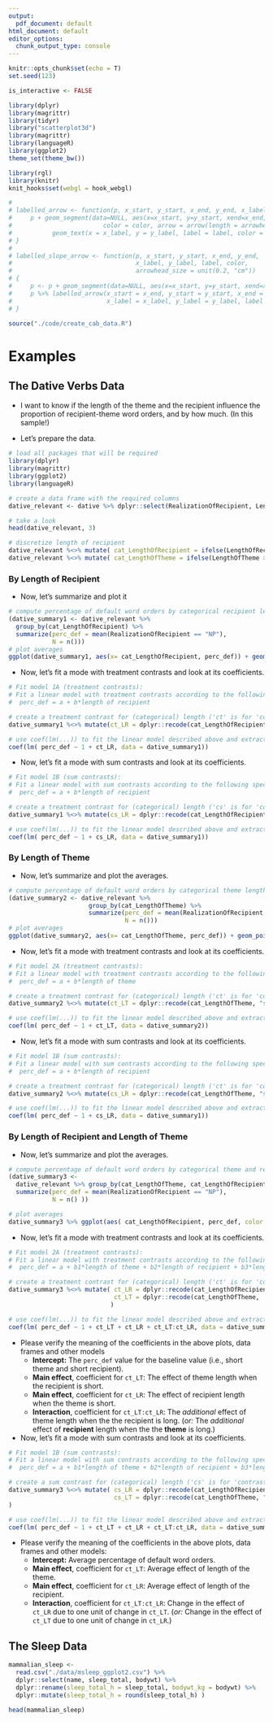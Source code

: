 ```yaml
---
output:
  pdf_document: default
html_document: default
editor_options: 
  chunk_output_type: console
---
```

  
```r
knitr::opts_chunk$set(echo = T)
set.seed(123)

is_interactive <- FALSE
```


```r

library(dplyr)
library(magrittr)
library(tidyr)
library("scatterplot3d")
library(magrittr)
library(languageR)
library(ggplot2)
theme_set(theme_bw())

library(rgl)
library(knitr)
knit_hooks$set(webgl = hook_webgl)

# 
# labelled_arrow <- function(p, x_start, y_start, x_end, y_end, x_label, y_label, label, color, arrowhead_size = unit(0.2, "cm")) {
#     p + geom_segment(data=NULL, aes(x=x_start, y=y_start, xend=x_end, yend=y_end), 
#                         color = color, arrow = arrow(length = arrowhead_size), size = 1) + 
#           geom_text(x = x_label, y = y_label, label = label, color = color)
# }
# 
# labelled_slope_arrow <- function(p, x_start, y_start, x_end, y_end, 
#                                  x_label, y_label, label, color, 
#                                  arrowhead_size = unit(0.2, "cm"))
# {
#     p <- p + geom_segment(data=NULL, aes(x=x_start, y=y_start, xend=x_end, yend=y_start), color = color, size = 1)
#     p %>% labelled_arrow(x_start = x_end, y_start = y_start, x_end = x_end, y_end = y_end, 
#                          x_label = x_label, y_label = y_label, label = label, color = color)
# }

source("./code/create_cab_data.R")

```



# Examples

## The Dative Verbs Data

- I want to know if the length of the theme and the recipient influence the proportion of recipient-theme word orders, and by how much. (In this sample!)

- Let's prepare the data.
```r

# load all packages that will be required
library(dplyr)
library(magrittr)
library(ggplot2)
library(languageR)

# create a data frame with the required columns 
dative_relevant <- dative %>% dplyr::select(RealizationOfRecipient, LengthOfRecipient, LengthOfTheme)

# take a look
head(dative_relevant, 3)

# discretize length of recipient 
dative_relevant %<>% mutate( cat_LengthOfRecipient = ifelse(LengthOfRecipient > median(LengthOfRecipient) , "long", "short") %>% as.factor() )
dative_relevant %<>% mutate( cat_LengthOfTheme = ifelse(LengthOfTheme > median(LengthOfTheme) , "long", "short") %>% as.factor() )

```



### By Length of Recipient

- Now, let's summarize and plot it
```r
# compute percentage of default word orders by categorical recipient length
(dative_summary1 <- dative_relevant %>% 
  group_by(cat_LengthOfRecipient) %>% 
  summarize(perc_def = mean(RealizationOfRecipient == "NP"), 
            N = n()))
# plot averages
ggplot(dative_summary1, aes(x= cat_LengthOfRecipient, perc_def)) + geom_point()
```

- Now, let's fit a mode with treatment contrasts and look at its coefficients.
```r
# Fit model 1A (treatment contrasts):
# Fit a linear model with treatment contrasts according to the following specification:
#  perc_def = a + b*length of recipient 

# create a treatment contrast for (categorical) length ('ct' is for 'contrast, treatment')
dative_summary1 %<>% mutate(ct_LR = dplyr::recode(cat_LengthOfRecipient, "short"=0, "long"=1))

# use coef(lm(...)) to fit the linear model described above and extract its coefficients
coef(lm( perc_def ~ 1 + ct_LR, data = dative_summary1))
```

- Now, let's fit a mode with sum contrasts and look at its coefficients.
```r
# Fit model 1B (sum contrasts):
# Fit a linear model with sum contrasts according to the following specification:
#  perc_def = a + b*length of recipient 

# create a treatment contrast for (categorical) length ('cs' is for 'contrast, sum')
dative_summary1 %<>% mutate(cs_LR = dplyr::recode(cat_LengthOfRecipient, "short"=-.5, "long"=.5))

# use coef(lm(...)) to fit the linear model described above and extract its coefficients
coef(lm( perc_def ~ 1 + cs_LR, data = dative_summary1))
```

### By Length of Theme

- Now, let's summarize and plot the averages.
```r
# compute percentage of default word orders by categorical theme length
(dative_summary2 <- dative_relevant %>% 
                      group_by(cat_LengthOfTheme) %>% 
                      summarize(perc_def = mean(RealizationOfRecipient == "NP"), 
                                N = n()))
# plot averages
ggplot(dative_summary2, aes(x= cat_LengthOfTheme, perc_def)) + geom_point()
```

- Now, let's fit a mode with treatment contrasts and look at its coefficients.
```r
# Fit model 2A (treatment contrasts):
# Fit a linear model with treatment contrasts according to the following specification:
#  perc_def = a + b*length of theme 

# create a treatment contrast for (categorical) length ('ct' is for 'contrast, treatment')
dative_summary2 %<>% mutate(ct_LT = dplyr::recode(cat_LengthOfTheme, "short"=0, "long"=1))

# use coef(lm(...)) to fit the linear model described above and extract its coefficients
coef(lm( perc_def ~ 1 + ct_LT, data = dative_summary2))
```

- Now, let's fit a mode with sum contrasts and look at its coefficients.
```r
# Fit model 1B (sum contrasts):
# Fit a linear model with sum contrasts according to the following specification:
#  perc_def = a + b*length of recipient 

# create a treatment contrast for (categorical) length ('ct' is for 'contrast, treatment')
dative_summary2 %<>% mutate(cs_LR = dplyr::recode(cat_LengthOfTheme, "short"=-.5, "long"=.5))

# use coef(lm(...)) to fit the linear model described above and extract its coefficients
coef(lm( perc_def ~ 1 + cs_LR, data = dative_summary1))
```


### By Length of Recipient and Length of Theme

- Now, let's summarize and plot the averages.

```r
# compute percentage of default word orders by categorical theme and recipient length
(dative_summary3 <-
  dative_relevant %>% group_by(cat_LengthOfTheme, cat_LengthOfRecipient) %>% 
  summarize(perc_def = mean(RealizationOfRecipient == "NP"), 
            N = n() ))

# plot averages
dative_summary3 %>% ggplot(aes( cat_LengthOfRecipient, perc_def, color = cat_LengthOfTheme, group = cat_LengthOfTheme)) + geom_point() + geom_line()
```

- Now, let's fit a mode with treatment contrasts and look at its coefficients.
```r
# Fit model 2A (treatment contrasts):
# Fit a linear model with treatment contrasts according to the following specification:
#  perc_def = a + b1*length of theme + b2*length of recipient + b3*length of theme*length of recipient

# create a treatment contrast for (categorical) length ('ct' is for 'contrast, treatment')
dative_summary3 %<>% mutate( ct_LR = dplyr::recode(cat_LengthOfRecipient, "short"=0, "long"=1),
                             ct_LT = dplyr::recode(cat_LengthOfTheme,     "short"=0, "long"=1)
                            )

# use coef(lm(...)) to fit the linear model described above and extract its coefficients
coef(lm( perc_def ~ 1 + ct_LT + ct_LR + ct_LT:ct_LR, data = dative_summary3))
```

- Please verify the meaning of the coefficients in the above plots, data frames and other models
  * **Intercept:** The `perc_def` value for the baseline value (i.e., short theme and short recipient). 
  * **Main effect**, coefficient for `ct_LT`: The effect of theme length when the recipient is short.
  * **Main effect**, coefficient for `ct_LR`: The effect of recipient length when the theme is short.
  * **Interaction**, coefficient for `ct_LT:ct_LR`: The *additional* effect of theme length when the the recipient is long. (*or:* The *additional* effect of **recipient** length when the the **theme** is long.)  


- Now, let's fit a mode with sum contrasts and look at its coefficients.
```r
# Fit model 1B (sum contrasts):
# Fit a linear model with sum contrasts according to the following specification:
#  perc_def = a + b1*length of theme + b2*length of recipient + b3*length of theme*length of recipient

# create a sum contrast for (categorical) length ('cs' is for 'contrast, sum')
dative_summary3 %<>% mutate( cs_LR = dplyr::recode(cat_LengthOfRecipient, "short"=-.5, "long"=.5),
                             cs_LT = dplyr::recode(cat_LengthOfTheme, "short"=-.5, "long"=.5)
)

# use coef(lm(...)) to fit the linear model described above and extract its coefficients
coef(lm( perc_def ~ 1 + ct_LT + ct_LR + ct_LT:ct_LR, data = dative_summary3))
```

- Please verify the meaning of the coefficients in the above plots, data frames and other models:
  * **Intercept:** Average percentage of default word orders.
  * **Main effect**, coefficient for `ct_LT`: Average effect of length of the theme.
  * **Main effect**, coefficient for `ct_LR`: Average effect of length of the recipient.
  * **Interaction**, coefficient for `ct_LT:ct_LR`: Change in the effect of `ct_LR` due to one unit of change in `ct_LT`. (*or:* Change in the effect of `ct_LT` due to one unit of change in `ct_LR`.)  
  
## The Sleep Data
  
  <!-- - I want to know if -->
  
```r

mammalian_sleep <- 
  read.csv("./data/msleep_ggplot2.csv") %>% 
  dplyr::select(name, sleep_total, bodywt) %>%
  dplyr::rename(sleep_total_h = sleep_total, bodywt_kg = bodywt) %>%
  dplyr::mutate(sleep_total_h = round(sleep_total_h) )

head(mammalian_sleep)
```
